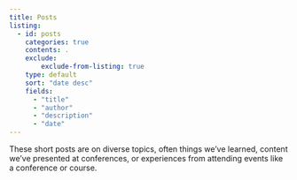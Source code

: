 ```yaml
---
title: Posts
listing:
  - id: posts
    categories: true
    contents: .
    exclude:
        exclude-from-listing: true
    type: default
    sort: "date desc"
    fields:
      - "title"
      - "author"
      - "description"
      - "date"
---
```


These short posts are on diverse topics, often things we've learned, content
we've presented at conferences, or experiences from attending events like a
conference or course.


::: {#posts}
:::

